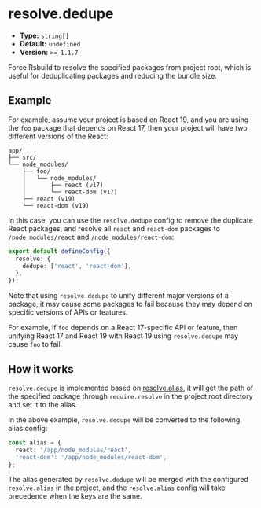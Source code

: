 # resolve.dedupe

- **Type:** `string[]`
- **Default:** `undefined`
- **Version:** `>= 1.1.7`

Force Rsbuild to resolve the specified packages from project root, which is useful for deduplicating packages and reducing the bundle size.

## Example

For example, assume your project is based on React 19, and you are using the `foo` package that depends on React 17, then your project will have two different versions of the React:

```
app/
├── src/
└── node_modules/
    ├── foo/
    │   └── node_modules/
    │       ├── react (v17)
    │       └── react-dom (v17)
    ├── react (v19)
    └── react-dom (v19)
```

In this case, you can use the `resolve.dedupe` config to remove the duplicate React packages, and resolve all `react` and `react-dom` packages to `/node_modules/react` and `/node_modules/react-dom`:

```ts title="rsbuild.config.ts"
export default defineConfig({
  resolve: {
    dedupe: ['react', 'react-dom'],
  },
});
```

Note that using `resolve.dedupe` to unify different major versions of a package, it may cause some packages to fail because they may depend on specific versions of APIs or features.

For example, if `foo` depends on a React 17-specific API or feature, then unifying React 17 and React 19 with React 19 using `resolve.dedupe` may cause `foo` to fail.

## How it works

`resolve.dedupe` is implemented based on [resolve.alias](/config/resolve/alias), it will get the path of the specified package through `require.resolve` in the project root directory and set it to the alias.

In the above example, `resolve.dedupe` will be converted to the following alias config:

```ts
const alias = {
  react: '/app/node_modules/react',
  'react-dom': '/app/node_modules/react-dom',
};
```

The alias generated by `resolve.dedupe` will be merged with the configured `resolve.alias` in the project, and the `resolve.alias` config will take precedence when the keys are the same.
